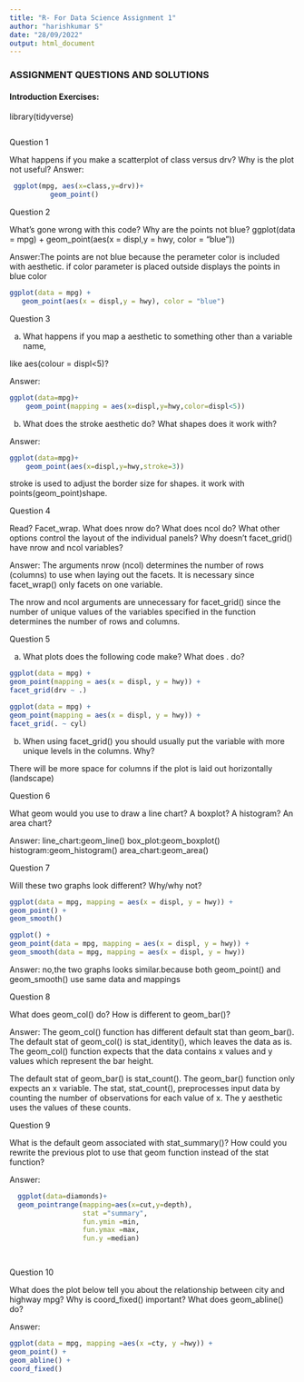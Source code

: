 ```yaml
---
title: "R- For Data Science Assignment 1"
author: "harishkumar S"
date: "28/09/2022"
output: html_document
---
```


### ASSIGNMENT QUESTIONS AND SOLUTIONS

#### Introduction Exercises:  

library(tidyverse)

```r
```
Question  1

What happens if you make a scatterplot of class versus drv? Why is the plot not useful?
Answer:
```r
 ggplot(mpg, aes(x=class,y=drv))+
          geom_point()

```

Question 2

What’s gone wrong with this code? Why are the points not blue?
 ggplot(data = mpg) + 
   geom_point(aes(x = displ,y = hwy, color = "blue"))

Answer:The points are not blue because the perameter color is included with aesthetic. if color parameter is placed outside displays the points in blue color
```r
ggplot(data = mpg) + 
   geom_point(aes(x = displ,y = hwy), color = "blue")

```

Question 3

a) What happens if you map a aesthetic to something other than a variable name,

like aes(colour = displ<5)?

Answer:
```r

ggplot(data=mpg)+
    geom_point(mapping = aes(x=displ,y=hwy,color=displ<5))

```
b) What does the stroke aesthetic do? What shapes does it work with?

Answer:
```r
ggplot(data=mpg)+
    geom_point(aes(x=displ,y=hwy,stroke=3))

```

stroke is used to adjust the border size for shapes. it work with points(geom_point)shape.

Question 4

Read? Facet_wrap. What does nrow do? What does ncol do? What other options
control the layout of the individual panels? Why doesn’t facet_grid() have nrow and ncol variables?

Answer:
The arguments nrow (ncol) determines the number of rows (columns) to use when laying out the facets. It is necessary since facet_wrap() only facets on one variable.

The nrow and ncol arguments are unnecessary for facet_grid() since the number of unique values of the variables specified in the function determines the number of rows and columns.


Question 5

a) What plots does the following code make? What does . do?

```r
ggplot(data = mpg) +
geom_point(mapping = aes(x = displ, y = hwy)) +
facet_grid(drv ~ .)

```
```r
ggplot(data = mpg) +
geom_point(mapping = aes(x = displ, y = hwy)) +
facet_grid(. ~ cyl)

```

b) When using facet_grid() you should usually put the variable with more unique
levels in the columns. Why?

There will be more space for columns if the plot is laid out horizontally (landscape)

Question 6

What geom would you use to draw a line chart? A boxplot? A histogram? An area
chart?


Answer:
  line_chart:geom_line()
  box_plot:geom_boxplot()
  histogram:geom_histogram()
  area_chart:geom_area()
  
Question 7

Will these two graphs look different? Why/why not?

```r
ggplot(data = mpg, mapping = aes(x = displ, y = hwy)) +
geom_point() +
geom_smooth()

```

```r
ggplot() +
geom_point(data = mpg, mapping = aes(x = displ, y = hwy)) +
geom_smooth(data = mpg, mapping = aes(x = displ, y = hwy))

```
Answer: no,the two graphs looks similar.because both geom_point() and geom_smooth()
use same data and mappings

Question 8

What does geom_col() do? How is different to geom_bar()?

Answer:
  The geom_col() function has different default stat than geom_bar(). The default stat of geom_col() is stat_identity(), which leaves the data as is. The geom_col() function expects that the data contains x values and y values which represent the bar height.

The default stat of geom_bar() is stat_count(). The geom_bar() function only expects an x variable. The stat, stat_count(), preprocesses input data by counting the number of observations for each value of x. The y aesthetic uses the values of these counts.


  Question 9
  
  What is the default geom associated with stat_summary()? How could you rewrite the previous plot to use that geom function instead of the stat function?
  
Answer:
```r
  ggplot(data=diamonds)+
  geom_pointrange(mapping=aes(x=cut,y=depth),
                  stat ="summary",
                  fun.ymin =min,
                  fun.ymax =max,
                  fun.y =median)

 
```  


Question 10

What does the plot below tell you about the relationship between city and highway mpg? Why is coord_fixed() important? What does geom_abline() do?

Answer:
```r
ggplot(data = mpg, mapping =aes(x =cty, y =hwy)) +
geom_point() +
geom_abline() +
coord_fixed()

```




